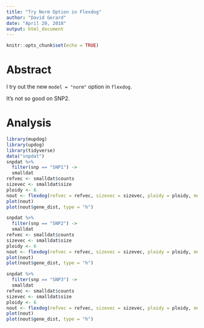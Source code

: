```yaml
---
title: "Try Norm Option in Flexdog"
author: "David Gerard"
date: "April 20, 2018"
output: html_document
---
```


```r
knitr::opts_chunk$set(echo = TRUE)
```

# Abstract

I try out the new `model = "norm"` option in `flexdog`.

It's not so good on SNP2.

# Analysis

```r
library(mupdog)
library(updog)
library(tidyverse)
data("snpdat")
snpdat %>%
  filter(snp == "SNP1") ->
  smalldat
refvec <- smalldat$counts
sizevec <- smalldat$size
ploidy <- 6
nout <- flexdog(refvec = refvec, sizevec = sizevec, ploidy = ploidy, model = "norm")
plot(nout)
plot(nout$gene_dist, type = "h")
```


```r
snpdat %>%
  filter(snp == "SNP2") ->
  smalldat
refvec <- smalldat$counts
sizevec <- smalldat$size
ploidy <- 6
nout <- flexdog(refvec = refvec, sizevec = sizevec, ploidy = ploidy, model = "norm")
plot(nout)
plot(nout$gene_dist, type = "h")
```

```r
snpdat %>%
  filter(snp == "SNP3") ->
  smalldat
refvec <- smalldat$counts
sizevec <- smalldat$size
ploidy <- 6
nout <- flexdog(refvec = refvec, sizevec = sizevec, ploidy = ploidy, model = "norm")
plot(nout)
plot(nout$gene_dist, type = "h")
```

